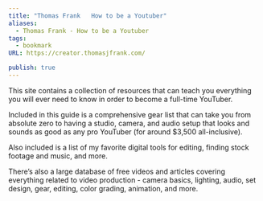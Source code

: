 ```yaml
---
title: "Thomas Frank   How to be a Youtuber"
aliases:
  - Thomas Frank - How to be a Youtuber
tags:
  - bookmark
URL: https://creator.thomasjfrank.com/

publish: true
---
```




This site contains a collection of resources that can teach you everything you will ever need to know in order to become a full-time YouTuber.

Included in this guide is a comprehensive gear list that can take you from absolute zero to having a studio, camera, and audio setup that looks and sounds as good as any pro YouTuber (for around $3,500 all-inclusive).

Also included is a list of my favorite digital tools for editing, finding stock footage and music, and more.

There’s also a large database of free videos and articles covering everything related to video production - camera basics, lighting, audio, set design, gear, editing, color grading, animation, and more.